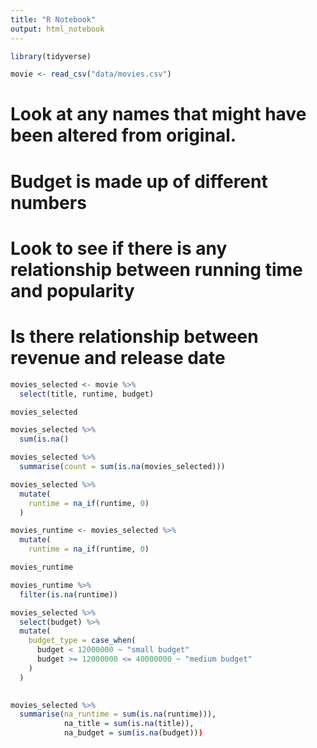 ```yaml
---
title: "R Notebook"
output: html_notebook
---
```


```r
library(tidyverse)

movie <- read_csv("data/movies.csv")
```
# Look at any names that might have been altered from original. 
# Budget is made up of different numbers
# Look to see if there is any relationship between running time and popularity
# Is there relationship between revenue and release date 

```r
movies_selected <- movie %>%
  select(title, runtime, budget)
```

```r
movies_selected
```
```r
movies_selected %>%
  sum(is.na()
```
```r
movies_selected %>%
  summarise(count = sum(is.na(movies_selected)))
```

```r
movies_selected %>% 
  mutate(
    runtime = na_if(runtime, 0)
  )
```
```r
movies_runtime <- movies_selected %>%
  mutate(
    runtime = na_if(runtime, 0)
```
```r
movies_runtime
```
```r
movies_runtime %>%
  filter(is.na(runtime))
```
```r
movies_selected %>%
  select(budget) %>%
  mutate(
    budget_type = case_when(
      budget < 12000000 ~ "small budget"
      budget >= 12000000 <= 40000000 ~ "medium budget"
    )
  )
  
```
```r
movies_selected %>%
  summarise(na_runtime = sum(is.na(runtime))),
            na_title = sum(is.na(title)),
            na_budget = sum(is.na(budget)))
            
```

